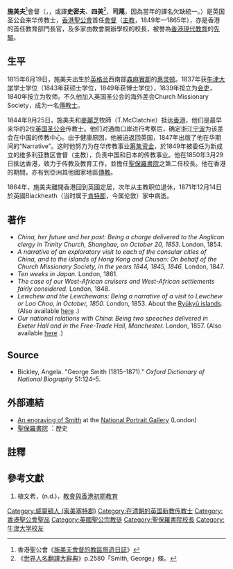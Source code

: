 {{Infobox Person
| name   = 施美夫<br />George Smith
| image     = Bishop george smith.jpg
| caption  = [[香港圣公会|香港圣公会]]主教
| image_size  = 175px
| birth_date  = 1815年6月19日
| birth_place = {{flag|British Empire}}[[萨默塞特郡|萨默塞特郡]][[威靈頓_(索美塞特郡)|威靈頓]]
| death_date  = 1871年12月14日
| death_place = {{flag|British Empire}}[[肯特郡|肯特郡]][[布萊克希斯|布萊克希斯]]
}}
'''施美夫'''<ref>香港聖公會《[http://www1.hkskh.org/index_ch.php?subaction=showfull&id=2646&archive=&start_from=&ucat=2&category=2 施美夫會督的教區旅遊日誌]{{dead link|date=2018年3月 |bot=InternetArchiveBot |fix-attempted=yes }}》</ref>會督（{{lang|en|'''George Smith'''}}，{{bd|1815年|6月19日|1871年|12月14日|catIdx=S施美夫}}，或譯'''史密夫'''、'''四美'''<ref>《[[世界人名翻譯大辭典|世界人名翻譯大辭典]]》p.2580「Smith, George」條。</ref>、'''司蔑'''，因為當年的譯名欠缺統一。）是英国圣公会来华传教士，[[香港聖公會|香港聖公會]]首任[[會督|會督]]（[[主教|主教]]，1849年—1865年），亦是香港的首任教育部門長官，及多家由教會開辦學校的校長，被譽為[[香港教育|香港現代教育]]的[[先驅|先驅]]。


== 生平 ==

1815年6月19日，施美夫出生於[[英格兰|英格兰]]西南部[[森麻實郡|森麻實郡]]的[[惠灵顿|惠灵顿]]。1837年获[[牛津大学|牛津大学]]学士学位（1843年获硕士学位，1849年获博士学位），1839年按立为[[执事|会吏]]，1840年按立为牧师。不久他加入英国圣公会的海外差会Church Missionary Society，成为一名[[傳教士|傳教士]]。

1844年9月25日，施美夫和[[麥麗芝|麥麗芝]]牧師（T.McClatchie）抵达[[香港|香港]]，他们是最早来华的2位[[英国圣公会|英国圣公会]]传教士。他们对通商口岸进行考察后，确定浙江[[宁波|宁波]]为该差会在中国的传教中心。由于健康原因，他被迫返回英国，1847年出版了他在华期间的“Narrative”。这时他努力为在华传教事业[[筹集资金|筹集资金]]，於1849年被委任为新成立的维多利亚教区會督（主教），负责中国和日本的传教事业。他在1850年3月29日抵达香港，致力于传教及教育工作，並擔任[[聖保羅書院|聖保羅書院]]之第二任校長。他在香港的期間，亦有到亞洲其他國家地區[[傳教|傳教]]。

1864年，施美夫離開香港回到英國定居，次年从主教职位退休，1871年12月14日於英國Blackheath（当时属于[[肯特郡|肯特郡]]，今属伦敦）家中病逝。
<!-- 五二年他出任教育委員會主席（委員會於一八六零年改組為教育局，處理全港學校）；委員會議決資助英文之普及教學，有利施政。聖公會當時開辦的中等學校，還有拔萃書室（The Diocesan Native Training School），是一八五九年由史密會所創設，它可說是拔萃男書院和女書院的前身。 

warden of the newly founded St Paul's Missionary College (see [[St._Paul's_College,_Hong_Kong|St. Paul's College]]). With his new wife Lydia, ''née'' Brandram, 
He learned [[Mandarin_(linguistics)|Mandarin]], becoming sufficiently fluent to conduct services in it. 

A weak constitution limited this work, but he nevertheless visited Japan (1860), the [[Ryūkyū_Islands|Ryūkyū islands]] (1850), [[印度|印度]] and [[斯里兰卡|锡兰]] (1852–3), [[Australia|Australia]] (1859), and elsewhere, partly to work for emigrants from China。 --->

==著作==
*''China, her future and her past: Being a charge delivered to the Anglican clergy in Trinity Church, Shanghae, on October 20, 1853.'' London, 1854.
*''A narrative of an exploratory visit to each of the consular cities of China, and to the islands of Hong Kong and Chusan: On behalf of the Church Missionary Society, in the years 1844, 1845, 1846.'' London, 1847.
*''Ten weeks in Japan.'' London, 1861.
*''The case of our West-African cruisers and West-African settlements fairly considered.'' London, 1848.
*''Lewchew and the Lewchewans: Being a narrative of a visit to Lewchew or Loo Choo, in October, 1850.'' London, 1853. About the [[琉球群岛|Ryūkyū islands]]. (Also available [http://anglicanhistory.org/asia/gsmith_lewchew1853.html here] {{Wayback|url=http://anglicanhistory.org/asia/gsmith_lewchew1853.html |date=20110610094420 }}.)
*''Our national relations with China: Being two speeches delivered in Exeter Hall and in the Free-Trade Hall, Manchester.'' London, 1857. (Also available [http://anglicanhistory.org/asia/china/gsmith_speeches1857.html here] {{Wayback|url=http://anglicanhistory.org/asia/china/gsmith_speeches1857.html |date=20060620182143 }}.)

==Source==
*Bickley, Angela. "George Smith (1815–1871)." ''Oxford Dictionary of National Biography'' 51:124–5.

==外部連結==
*[http://www.npg.org.uk/live/search/portrait.asp?LinkID=mp58310&rNo=0&role=sit An engraving of Smith] {{Wayback|url=http://www.npg.org.uk/live/search/portrait.asp?LinkID=mp58310&rNo=0&role=sit |date=20070930203528 }} at the [[National_Portrait_Gallery_(England)|National Portrait Gallery]] (London)
*[http://www.spc.edu.hk/profile/history.php 聖保羅書院] {{Wayback|url=http://www.spc.edu.hk/profile/history.php |date=20210116145829 }}：歷史

==註釋==
{{reflist}}

==參考文獻==
# 植文希，(n.d.)，[https://web.archive.org/web/20070310172107/http://groups.msn.com/jlovem/page14.msnw?action=get_message&mview=1&ID_Message=1274 教會與香港初期教育]
{{s-start}}
{{s-rel|ac}}
{{succession box|title=[[香港維多利亞會督|香港維多利亞會督]]|before= |after=[[柯爾福|柯爾福]]|years=1849-1865}}
{{s-aca}}
{{s-before|[[史丹頓|史丹頓牧師]]（創辦人）}}
{{s-title|[[聖保羅書院|聖保羅書院]]校長<br /><small>第1任（1850—1864）</small>}}
{{s-after|[[柯爾福|柯爾福主教]]}}
{{end box}}

{{福州基督教传教士}}
{{赴华外国传教士列表}}
{{聖保羅書院}}

{{Authority control}}
{{DEFAULTSORT: Smith, George}}
[[Category:威靈頓人_(索美塞特郡)|Category:威靈頓人 (索美塞特郡)]]
[[Category:在清朝的英国新教传教士|Category:在清朝的英国新教传教士]]
[[Category:香港聖公會聖品|Category:香港聖公會聖品]]
[[Category:英國聖公宗教徒|Category:英國聖公宗教徒]]
[[Category:聖保羅書院校長|Category:聖保羅書院校長]]
[[Category:牛津大学校友|Category:牛津大学校友]]